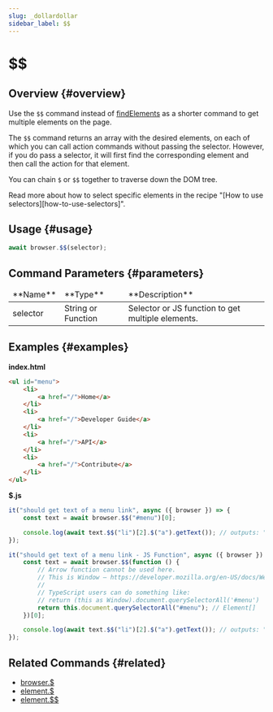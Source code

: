```yaml
---
slug: _dollardollar
sidebar_label: $$
---
```



# $$

## Overview {#overview}

Use the `$$` command instead of [findElements][find-elements] as a shorter command to get multiple elements on the page.

The `$$` command returns an array with the desired elements, on each of which you can call action commands without passing the selector. However, if you do pass a selector, it will first find the corresponding element and then call the action for that element.

You can chain `$` or `$$` together to traverse down the DOM tree.

<Admonition type="info">
    Read more about how to select specific elements in the recipe "[How to use
    selectors][how-to-use-selectors]".
</Admonition>

## Usage {#usage}

```javascript
await browser.$$(selector);
```

## Command Parameters {#parameters}

<table>
<thead>
<tr><td>**Name**</td><td>**Type**</td><td>**Description**</td></tr>
</thead>
<tbody>
<tr><td>selector</td><td>String or Function</td><td>Selector or JS function to get multiple elements.</td></tr>

</tbody>
</table>

## Examples {#examples}

**index.html**

```html
<ul id="menu">
    <li>
        <a href="/">Home</a>
    </li>
    <li>
        <a href="/">Developer Guide</a>
    </li>
    <li>
        <a href="/">API</a>
    </li>
    <li>
        <a href="/">Contribute</a>
    </li>
</ul>
```

**$.js**

```javascript
it("should get text of a menu link", async ({ browser }) => {
    const text = await browser.$$("#menu")[0];

    console.log(await text.$$("li")[2].$("a").getText()); // outputs: "API"
});

it("should get text of a menu link - JS Function", async ({ browser }) => {
    const text = await browser.$$(function () {
        // Arrow function cannot be used here.
        // This is Window – https://developer.mozilla.org/en-US/docs/Web/API/Window
        //
        // TypeScript users can do something like:
        // return (this as Window).document.querySelectorAll('#menu')
        return this.document.querySelectorAll("#menu"); // Element[]
    })[0];

    console.log(await text.$$("li")[2].$("a").getText()); // outputs: "API"
});
```

## Related Commands {#related}

-   [browser.$](../_dollar)
-   [element.$](../../element/_dollar)
-   [element.$$](../../element/_dollardollar)

[find-elements]: https://webdriver.io/docs/api/webdriver/#findelements
[how-to-use-selectors]: https://webdriver.io/docs/selectors

